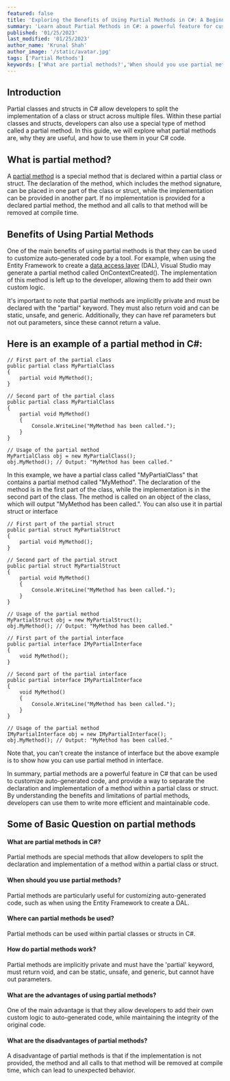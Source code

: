 ```yaml
---
featured: false
title: 'Exploring the Benefits of Using Partial Methods in C#: A Beginners Guide'
summary: 'Learn about Partial Methods in C#: a powerful feature for customizing auto-generated code, split method declaration and implementation within partial class or struct, with many options. #CSharp #PartialMethods'
published: '01/25/2023'
last_modified: '01/25/2023'
author_name: 'Krunal Shah'
author_image: '/static/avatar.jpg'
tags: ['Partial Methods']
keywords: ['What are partial methods?','When should you use partial methods?','Where can partial methods be used?','How do partial methods work?','An advantage of using partial methods','A disadvantage of partial methods','C#', 'Partial Methods', 'Partial Class', 'Partial Struct', 'Auto-generated code', 'Data Access Layer', 'ObjectContext', 'Customizing', 'Implementation', 'Declaration', 'Private', 'Return void', 'Static', 'Unsafe', 'Generic', 'Ref parameters', 'Out parameters', 'Efficient', 'Maintainable code']
---
```


## Introduction

Partial classes and structs in C# allow developers to split the implementation of a class or struct across multiple files. Within these partial classes and structs, developers can also use a special type of method called a partial method. In this guide, we will explore what partial methods are, why they are useful, and how to use them in your C# code.

## What is partial method?

A [partial method](https://learn.microsoft.com/en-us/dotnet/csharp/language-reference/keywords/partial-method) is a special method that is declared within a partial class or struct. The declaration of the method, which includes the method signature, can be placed in one part of the class or struct, while the implementation can be provided in another part. If no implementation is provided for a declared partial method, the method and all calls to that method will be removed at compile time.

## Benefits of Using Partial Methods

One of the main benefits of using partial methods is that they can be used to customize auto-generated code by a tool. For example, when using the Entity Framework to create a [data access layer](https://www.geeksforgeeks.org/data-access-layer/) (DAL), Visual Studio may generate a partial method called OnContextCreated(). The implementation of this method is left up to the developer, allowing them to add their own custom logic.

It's important to note that partial methods are implicitly private and must be declared with the "partial" keyword. They must also return void and can be static, unsafe, and generic. Additionally, they can have ref parameters but not out parameters, since these cannot return a value.

## Here is an example of a partial method in C#:

```CSharp
// First part of the partial class
public partial class MyPartialClass
{
    partial void MyMethod();
}

// Second part of the partial class
public partial class MyPartialClass
{
    partial void MyMethod()
    {
        Console.WriteLine("MyMethod has been called.");
    }
}

// Usage of the partial method
MyPartialClass obj = new MyPartialClass();
obj.MyMethod(); // Output: "MyMethod has been called."
```

In this example, we have a partial class called "MyPartialClass" that contains a partial method called "MyMethod". The declaration of the method is in the first part of the class, while the implementation is in the second part of the class. The method is called on an object of the class, which will output "MyMethod has been called.".
You can also use it in partial struct or interface

```CSharp
// First part of the partial struct
public partial struct MyPartialStruct
{
    partial void MyMethod();
}

// Second part of the partial struct
public partial struct MyPartialStruct
{
    partial void MyMethod()
    {
        Console.WriteLine("MyMethod has been called.");
    }
}

// Usage of the partial method
MyPartialStruct obj = new MyPartialStruct();
obj.MyMethod(); // Output: "MyMethod has been called."

```
```CSharp
// First part of the partial interface
public partial interface IMyPartialInterface
{
    void MyMethod();
}

// Second part of the partial interface
public partial interface IMyPartialInterface
{
    void MyMethod()
    {
        Console.WriteLine("MyMethod has been called.");
    }
}

// Usage of the partial method
IMyPartialInterface obj = new IMyPartialInterface();
obj.MyMethod(); // Output: "MyMethod has been called."
```

Note that, you can't create the instance of interface but the above example is to show how you can use partial method in interface.

In summary, partial methods are a powerful feature in C# that can be used to customize auto-generated code, and provide a way to separate the declaration and implementation of a method within a partial class or struct. By understanding the benefits and limitations of partial methods, developers can use them to write more efficient and maintainable code.

## Some of Basic Question on partial methods


#### What are partial methods in C#?

Partial methods are special methods that allow developers to split the declaration and implementation of a method within a partial class or struct.

#### When should you use partial methods?

Partial methods are particularly useful for customizing auto-generated code, such as when using the Entity Framework to create a DAL.

#### Where can partial methods be used?

Partial methods can be used within partial classes or structs in C#.

#### How do partial methods work?

Partial methods are implicitly private and must have the 'partial' keyword, must return void, and can be static, unsafe, and generic, but cannot have out parameters.

#### What are the advantages of using partial methods?

One of the main advantage is that they allow developers to add their own custom logic to auto-generated code, while maintaining the integrity of the original code.

#### What are the disadvantages of partial methods?

A disadvantage of partial methods is that if the implementation is not provided, the method and all calls to that method will be removed at compile time, which can lead to unexpected behavior.